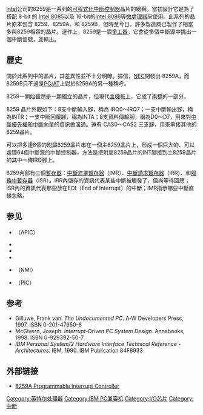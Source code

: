 {{noteTA
|G1=IT
}}
[[Intel|Intel]]公司的8259是一系列的[[可程式化中斷控制器|可程式化中斷控制器]]晶片的總稱，當初設計它是為了搭配 8-bit 的 [[Intel_8085|Intel 8085]]以及 16-bit的[[Intel_8086|Intel 8086]]等[[微處理器|微處理器]]來使用。此系列的晶片原本包含 8259、8259A、和 8259B，但時至今日，許多製造商已製作了相當多與8259相容的晶片。運作上，8259是一個[[多工器|多工器]]，它會從多個中斷源中挑出一個中斷信號，並輸出。

== 歷史 ==
關於此系列中的晶片，其差異性並不十分明瞭。據信，[[NEC|NEC]]開發出 8259A，而8259B只不過是[[PC/AT|PC/AT]]上對於8259A的另一種稱呼。

8259一開始雖然是一顆獨立的晶片，但現代[[主機板|主機板]]上，它成了[[南橋|南橋]]的一部分。

8259 晶片外觀如下：8支中斷輸入腳，稱為 IRQ0～IRQ7；一支中斷輸出腳，稱為INTR；一支中斷回覆腳，稱為INTA；8支資料傳輸腳，稱為D0～D7，用來對[[中斷優先權|中斷優先權]]和[[中斷向量|中斷向量]]的資訊做溝通。還有 CAS0～CAS2 三支腳，用來串接其他的8259晶片。

可以把多達8個的附屬8259晶片串在一個主8259晶片上，形成一個巨大的、可以處理64個中斷源的中斷控制器，方法是把附屬8259晶片的INT腳接到主8259晶片的其中一條IRQ腳上。

8259內部有三個[[暫存器|暫存器]]：[[中斷遮罩暫存器|中斷遮罩暫存器]]（IMR）、[[中斷請求暫存器|中斷請求暫存器]]（IRR）、和[[服務中暫存器|服務中暫存器]]（ISR）。IRR內儲存的資訊代表某些中斷被觸發了，但尚等待回應；ISR內的資訊代表那些放在EOI（End of Interrupt）的中斷；IMR指示哪些中斷直接忽略。

== 参见 ==
* {{link-en|高级可编程中断控制器|Advanced Programmable Interrupt Controller}}（APIC）
* {{link-en|中斷旗標|Interrupt flag}}
* {{link-en|中断处理程序|Interrupt handler}}
* {{link-en|中断延迟|Interrupt latency}}
* {{link-en|非可屏蔽中断|Non-maskable interrupt}}（NMI）
* {{link-en|可编程中断控制器|Programmable Interrupt Controller}}（PIC）

== 参考 ==
<references/>
* Gilluwe, Frank van. ''The Undocumented PC''. A-W Developers Press, 1997. ISBN 0-201-47950-8
* McGivern, Joseph. ''Interrupt-Driven PC System Design''. Annabooks, 1998. ISBN 0-929392-50-7
* ''IBM Personal System/2 Hardware Interface Technical Reference - Architectures''. IBM, 1990. IBM Publication 84F8933

== 外部链接 ==
*[http://pdos.csail.mit.edu/6.828/2005/readings/hardware/8259A.pdf 8259A Programmable Interrupt Controller] {{Wayback|url=http://pdos.csail.mit.edu/6.828/2005/readings/hardware/8259A.pdf |date=20201203104712 }}

{{DEFAULTSORT:8259}}
[[Category:英特尔处理器|Category:英特尔处理器]]
[[Category:IBM_PC兼容机|Category:IBM PC兼容机]]
[[Category:I/O芯片|Category:I/O芯片]]
[[Category:中断|Category:中断]]